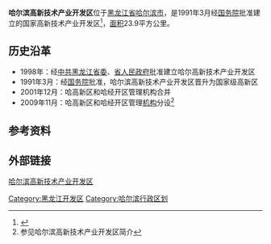 '''哈尔滨高新技术产业开发区'''位于[[黑龙江省|黑龙江省]][[哈尔滨市|哈尔滨市]]，是1991年3月经[[中华人民共和国国务院|国务院]]批准建立的国家高新技术产业开发区<ref>{{cite web |url=http://park.chinahightech.com/hightech/html/25/hightech.html |title=高新网哈尔滨高新区简介 |accessdate=2016-05-01 |publisher=高新网 |deadurl=yes |archiveurl=https://web.archive.org/web/20160407214737/http://park.chinahightech.com/hightech/html/25/hightech.html |archivedate=2016-04-07 }}</ref>，[[面积|面积]]23.9平方公里。

== 历史沿革 ==

*1998年：经[[中国共产党黑龙江省委员会|中共黑龙江省委]]、[[黑龙江省人民政府|省人民政府]]批准建立哈尔高新技术产业开发区
*1991年3月：经[[中华人民共和国国务院|国务院]]批准，哈尔滨高新技术产业开发区晋升为国家级高新区
*2001年12月：哈高新区和哈经开区管理机构合并
*2009年11月：哈高新区和哈经开区管理[[机构|机构]]分设<ref>参见哈尔滨高新技术产业开发区简介</ref>

== 参考资料 ==
{{reflist}}

== 外部链接 ==
[https://web.archive.org/web/20160417061204/http://kaifaqu.com.cn/ 哈尔滨高新技术产业开发区]

{{国家级高新技术产业开发区}}
[[Category:黑龙江开发区|Category:黑龙江开发区]]
[[Category:哈尔滨行政区划|Category:哈尔滨行政区划]]